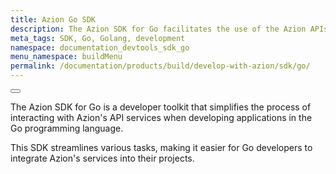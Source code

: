```yaml
---
title: Azion Go SDK
description: The Azion SDK for Go facilitates the use of the Azion APIs by providing a set of tools that make the development of Go applications smoother.
meta_tags: SDK, Go, Golang, development
namespace: documentation_devtools_sdk_go
menu_namespace: buildMenu
permalink: /documentation/products/build/develop-with-azion/sdk/go/
---
```



<Button href="/en/documentation/devtools/sdk/go/" text="go to go sdk reference" variant="secondary"></Button>

The Azion SDK for Go is a developer toolkit that simplifies the process of interacting with Azion's API services when developing applications in the Go programming language.

This SDK streamlines various tasks, making it easier for Go developers to integrate Azion's services into their projects.
